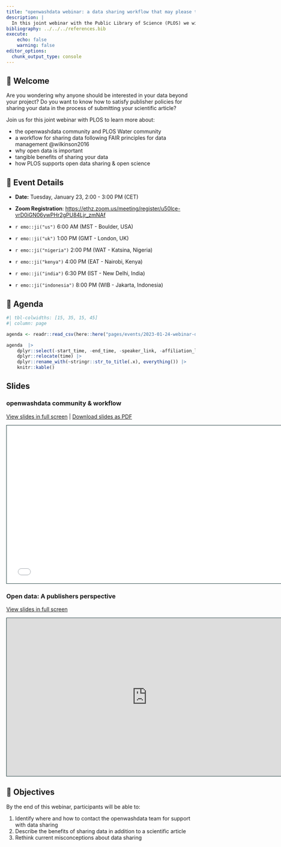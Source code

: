 ```yaml
---
title: "openwashdata webinar: a data sharing workflow that may please the publishers"
description: |
  In this joint webinar with the Public Library of Science (PLOS) we will introduce you to a workflow for sharing data openly. You will learn about the importance of open data and tangible benefits for sharing.  
bibliography: ../../../references.bib
execute:
    echo: false
    warning: false
editor_options: 
  chunk_output_type: console
---
```


## 👋 Welcome

Are you wondering why anyone should be interested in your data beyond your project? Do you want to know how to satisfy publisher policies for sharing your data in the process of submitting your scientific article? 

Join us for this joint webinar with PLOS to learn more about:

- the openwashdata community and PLOS Water community
- a workflow for sharing data following FAIR principles for data management @wilkinson2016
- why open data is important 
- tangible benefits of sharing your data
- how PLOS supports open data sharing & open science

## 📆 Event Details

-   **Date:** Tuesday, January 23, 2:00 - 3:00 PM (CET)

-   **Zoom Registration**: <https://ethz.zoom.us/meeting/register/u50lce-vrD0iGN06ywPHr2gPU84Ljr_zmNAf>

-   `r emo::ji("us")` 6:00 AM (MST - Boulder, USA) 
-   `r emo::ji("uk")` 1:00 PM (GMT - London, UK)
-   `r emo::ji("nigeria")` 2:00 PM (WAT - Katsina, Nigeria) 
-   `r emo::ji("kenya")` 4:00 PM (EAT - Nairobi, Kenya)
-   `r emo::ji("india")` 6:30 PM (IST - New Delhi, India)
-   `r emo::ji("indonesia")` 8:00 PM (WIB - Jakarta, Indonesia)

## 📝 Agenda

```r
#| tbl-colwidths: [15, 35, 15, 45]
#| column: page

agenda <- readr::read_csv(here::here("pages/events/2023-01-24-webinar-data-publishing/data/tbl-07-webinar-data-sharing-agenda.csv"))

agenda  |> 
    dplyr::select(-start_time, -end_time, -speaker_link, -affiliation_link) |>
    dplyr::relocate(time) |> 
    dplyr::rename_with(~stringr::str_to_title(.x), everything()) |> 
    knitr::kable()
```

## Slides

### openwashdata community & workflow

[View slides in full screen](../../gallery/slides/openwashdata-webinar-01/index.html) | [Download slides as PDF]()

```{=html}
<iframe class="slide-deck" src="../../gallery/slides/openwashdata-webinar-01/index.html" height="420" width="747" style="border: 1px solid #123233;"></iframe>
```

### Open data: A publishers perspective

[View slides in full screen](https://docs.google.com/presentation/d/19dFqFeoteOdkNxxEp0KjDhsVrd3cIrs7k01Xs2g1Kw0/edit#slide=id.g2adbf3af874_0_310)

```{=html}
<iframe class="slide-deck" src="https://docs.google.com/presentation/d/19dFqFeoteOdkNxxEp0KjDhsVrd3cIrs7k01Xs2g1Kw0/edit#slide=id.g2adbf3af874_0_310" height="420" width="747" style="border: 1px solid #123233;"></iframe>
```

## 🏁 Objectives

By the end of this webinar, participants will be able to:

1. Identify where and how to contact the openwashdata team for support with data sharing
2. Describe the benefits of sharing data in addition to a scientific article
3. Rethink current misconceptions about data sharing



